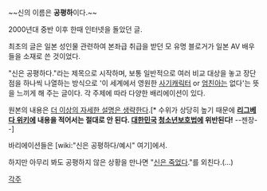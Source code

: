 ~~신의 이름은 '''공평하'''이다.~~

2000년대 중반 이후 한때 인터넷을 돌았던 글. 

최초의 글은 일본 성인물 관련하여 본좌급 취급을 받던 모 유명 블로거가 일본 AV 배우들을 소재로 쓴 것이었다.

"신은 공평하다."라는 제목으로 시작하며, 보통 일반적으로 여러 비교 대상을 놓고 장단점을 하나씩 나열하는 방식으로 '이 세계에서 영원한 [[사기캐릭터]] or [[엄친아]]는 없다'는 뜻을 느끼게 해 주는 글이다. 각 주제에 따라 다양한 배리에이션이 있다. 

원본의 내용은 [[더 이상의 자세한 설명은 생략한다]].[* 수위가 상당히 높기 때문에 '''[[리그베다 위키]]에 내용을 적어서는 절대로 안 된다. [[대한민국]] [[청소년보호법]]에 위반된다!''' --젠장--]

바리에이션들은 [wiki:"신은 공평하다/예시" 여기]에서.

하지만 아무리 봐도 공평하지 않은 상황을 만나면 "[[신은 죽었다]]."를 외친다.(…)

[[각주]]
